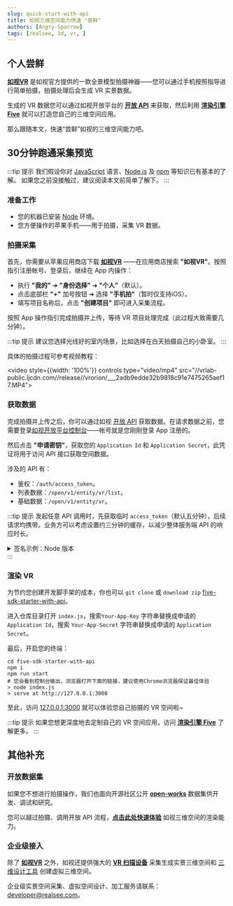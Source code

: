 ```yaml
---
slug: quick-start-with-api
title: 如视三维空间能力快速 "尝鲜"
authors: [Angry-Sparrow]
tags: [realsee, 3d, vr, ]
---
```


## 个人尝鲜

[**如视VR**](https://apps.apple.com/cn/app/id1502262095) 是如视官方提供的一款全景模型拍摄神器——您可以通过手机按照指导进行简单拍摄，拍摄处理后会生成 VR 实景数据。

生成的 VR 数据您可以通过如视开放平台的 [**开放 API**](/open/api/#/) 来获取，然后利用 [**渲染引擎 Five**](/docs/front/3d-space/get-started/rendering-engine) 就可以打造您自己的三维空间应用。

那么跟随本文，快速“尝鲜”如视的三维空间能力吧。

## 30分钟跑通采集预览

:::tip 提示
我们假设你对 [JavaScript](https://developer.mozilla.org/en-US/docs/Web/JavaScript/A_re-introduction_to_JavaScript) 语言、[Node.js](https://nodejs.org/en/docs/) 及 [npm](https://docs.npmjs.com/) 等知识已有基本的了解。
如果您之前没接触过，建议阅读本文前简单了解下。
:::

### 准备工作

- 您的机器已安装 [Node](https://nodejs.org/en/) 环境。
- 您方便操作的苹果手机——用于拍摄，采集 VR 数据。

### 拍摄采集

首先，你需要从苹果应用商店下载 [**如视VR**](https://apps.apple.com/cn/app/id1502262095) ——在应用商店搜索 **"如视VR"**。按照指引注册帐号、登录后，继续在 App 内操作：

- 执行 **"我的"** ➜ **"身份选择"** ➜ **"个人"**（默认）。
- 点击底部栏 **"+"** 加号按钮 ➜ 选择 **"手机拍"**（暂时仅支持iOS）。
- 填写项目名称后，点击 **"创建项目"** 即可进入采集流程。

按照 App 操作指引完成拍摄并上传，等待 VR 项目处理完成（此过程大致需要几分钟）。

:::tip 提示
建议您选择光线好的室内场景，比如选择在白天拍摄自己的小卧室。
:::

具体的拍摄过程可参考视频教程：

<video style={{width: '100%'}} controls type="video/mp4" src="//vrlab-public.ljcdn.com//release//vrorion/___2adb9edde32b9818c91e7475265aef17.MP4"></video>

### 获取数据

完成拍摄并上传之后，你可以通过如视 [开放 API](/open/api) 获取数据。在请求数据之前，您需要登录[如视开放平台控制台](https://developers.realsee.com/console)——帐号就是您刚刚登录 App 注册的。

然后点击 **"申请密钥"**，获取您的 `Application Id` 和 `Application Secret`，此凭证将用于访问 API 接口获取空间数据。

涉及的 API 有：

- 鉴权：`/auth/access_token`。
- 列表数据：`/open/v1/entity/vr/list`。
- 基础数据：`/open/v1/entity/vr`。

:::tip 提示
发起任意 API 调用时，先获取临时 `access_token`（默认五分钟），后续请求均携带。业务方可以考虑设置约三分钟的缓存，以减少整体服务端 API 的响应时长。

<details>
  <summary>签名示例：Node 版本</summary>

```js
const http = require("http")
const https = require("https")
const crc32 = require("crc32")
const crypto = require("crypto")

const ApplicationId = "" // 替换您的 ApplicationId
const ApplicationSecret = "" // 替换您的 ApplicationSecret

function sha256(token, salt) {
  return crypto.createHmac('SHA256', salt).update(token).digest('hex')
}

function md5(token) {
  return crypto.createHash('md5').update(token).digest("hex")
}

async function request(api, paramString) {
  const bodyCrc32 = Number('0x' + crc32(paramString))
  const stringToSign = `body_crc32=${bodyCrc32}method=GETurl=${api}`
  const timestamp = (Date.now() / 1000).toFixed()
  const salt = md5(
    ApplicationId + ApplicationSecret + timestamp
  ).toUpperCase()
  const signature = sha256(stringToSign, salt).toUpperCase()
  const authorization = Buffer.from(
    ApplicationId +":" + signature + ":" + timestamp
  ).toString("base64")
  const headers = { Authorization: authorization }
  return new Promise((resolve, reject) => {
    const req = https.get(
      `https://app-gateway.realsee.com${api}?${paramString}`,
      { headers },
      (res) => {
        const buffers = []
        res.on("error", () => {
          reject(new Error(`request api(${api}) error.`))
        })
        res.on("data", buffer => buffers.push(buffer))
        res.on("end", () => {
          const contents = Buffer.concat(buffers)
          resolve(JSON.parse(contents.toString("utf8")))
        })
      }
    )
    req.on('error', (e) => {
      reject(new Error(`request api${api} error.`))
    })
  })
}
```

</details>
:::

### 渲染 VR

为节约您创建开发脚手架的成本，你也可以 `git clone` 或 `download zip` [five-sdk-starter-with-api](https://github.com/realsee-developer/five-sdk-starter-with-api)。

进入仓库目录打开 `index.js`，搜索`Your-App-Key` 字符串替换成申请的`Application Id`，搜索 `Your-App-Secret` 字符串替换成申请的 `Application Secret`。

最后，开启您的终端：

```shell
cd five-sdk-starter-with-api
npm i
npm run start
# 您会看到控制台输出，浏览器打开下面的链接，建议使用Chrome浏览器保证最佳体验
> node index.js
> serve at http://127.0.0.1:3000
```

至此，访问 [127.0.0.1:3000](http://127.0.0.1:3000) 就可以体验您自己拍摄的 VR 空间啦~

:::tip 提示
如果您想更深度地去定制自己的 VR 空间应用，访问 [**渲染引擎 Five**](/docs/front/3d-space/get-started/rendering-engine) 了解更多。
:::

## 其他补充

### 开放数据集

如果您不想进行拍摄操作，我们也面向开源社区公开 [**open-works**](https://github.com/realsee-developer/open-works) 数据集供开发、调试和研究。

您可以越过拍摄、调用开放 API 流程，[**点击此处快速体验**](docs/front/3d-space/get-started/usage/00.3d-space#效果展示) 如视三维空间的渲染能力。

### 企业级接入

除了 [**如视VR**](https://apps.apple.com/cn/app/id1502262095) 之外，如视还提供强大的 [**VR 扫描设备**](https://realsee.cn/website/product/hardware) 采集生成实景三维空间和 [三维设计工具](https://business.realsee.com/) 创建虚拟三维空间。

企业级实景空间采集、虚拟空间设计、加工服务请联系：[developer@realsee.com](developer@realsee.com)。
